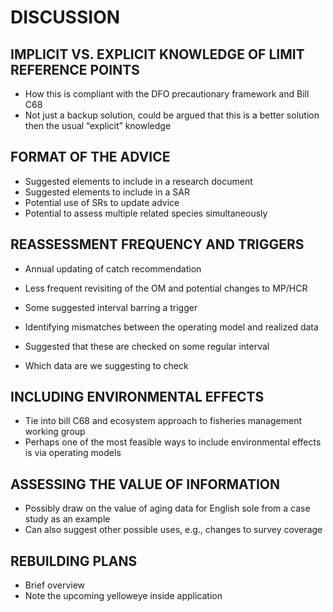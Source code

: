 # DISCUSSION

## IMPLICIT VS. EXPLICIT KNOWLEDGE OF LIMIT REFERENCE POINTS

* How this is compliant with the DFO precautionary framework and Bill C68
* Not just a backup solution, could be argued that this is a better solution then the usual "explicit" knowledge

## FORMAT OF THE ADVICE

* Suggested elements to include in a research document
* Suggested elements to include in a SAR
* Potential use of SRs to update advice
* Potential to assess multiple related species simultaneously

## REASSESSMENT FREQUENCY AND TRIGGERS

* Annual updating of catch recommendation
* Less frequent revisiting of the OM and potential changes to MP/HCR
* Some suggested interval barring a trigger

* Identifying mismatches between the operating model and realized data
* Suggested that these are checked on some regular interval
* Which data are we suggesting to check

## INCLUDING ENVIRONMENTAL EFFECTS

* Tie into bill C68 and ecosystem approach to fisheries management working group
* Perhaps one of the most feasible ways to include environmental effects is via operating models

## ASSESSING THE VALUE OF INFORMATION

* Possibly draw on the value of aging data for English sole from a case study as an example
* Can also suggest other possible uses, e.g., changes to survey coverage

## REBUILDING PLANS

* Brief overview
* Note the upcoming yelloweye inside application
